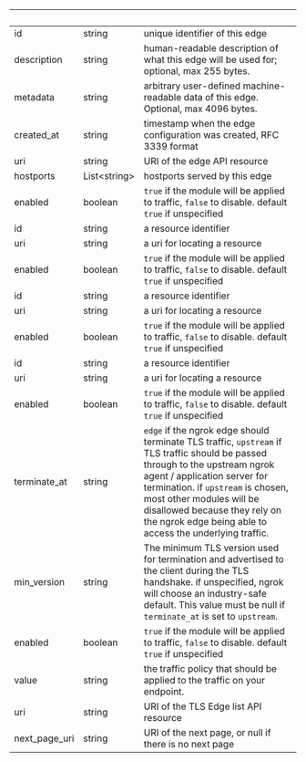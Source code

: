 | &nbsp;        | &nbsp;             | &nbsp;                                                                                                                                                                                                                                                                                                                      |
| ------------- | ------------------ | --------------------------------------------------------------------------------------------------------------------------------------------------------------------------------------------------------------------------------------------------------------------------------------------------------------------------- |
| id            | string             | unique identifier of this edge                                                                                                                                                                                                                                                                                              |
| description   | string             | human-readable description of what this edge will be used for; optional, max 255 bytes.                                                                                                                                                                                                                                     |
| metadata      | string             | arbitrary user-defined machine-readable data of this edge. Optional, max 4096 bytes.                                                                                                                                                                                                                                        |
| created_at    | string             | timestamp when the edge configuration was created, RFC 3339 format                                                                                                                                                                                                                                                          |
| uri           | string             | URI of the edge API resource                                                                                                                                                                                                                                                                                                |
| hostports     | List&lt;string&gt; | hostports served by this edge                                                                                                                                                                                                                                                                                               |
| enabled       | boolean            | `true` if the module will be applied to traffic, `false` to disable. default `true` if unspecified                                                                                                                                                                                                                          |
| id            | string             | a resource identifier                                                                                                                                                                                                                                                                                                       |
| uri           | string             | a uri for locating a resource                                                                                                                                                                                                                                                                                               |
| enabled       | boolean            | `true` if the module will be applied to traffic, `false` to disable. default `true` if unspecified                                                                                                                                                                                                                          |
| id            | string             | a resource identifier                                                                                                                                                                                                                                                                                                       |
| uri           | string             | a uri for locating a resource                                                                                                                                                                                                                                                                                               |
| enabled       | boolean            | `true` if the module will be applied to traffic, `false` to disable. default `true` if unspecified                                                                                                                                                                                                                          |
| id            | string             | a resource identifier                                                                                                                                                                                                                                                                                                       |
| uri           | string             | a uri for locating a resource                                                                                                                                                                                                                                                                                               |
| enabled       | boolean            | `true` if the module will be applied to traffic, `false` to disable. default `true` if unspecified                                                                                                                                                                                                                          |
| terminate_at  | string             | `edge` if the ngrok edge should terminate TLS traffic, `upstream` if TLS traffic should be passed through to the upstream ngrok agent / application server for termination. if `upstream` is chosen, most other modules will be disallowed because they rely on the ngrok edge being able to access the underlying traffic. |
| min_version   | string             | The minimum TLS version used for termination and advertised to the client during the TLS handshake. if unspecified, ngrok will choose an industry-safe default. This value must be null if `terminate_at` is set to `upstream`.                                                                                             |
| enabled       | boolean            | `true` if the module will be applied to traffic, `false` to disable. default `true` if unspecified                                                                                                                                                                                                                          |
| value         | string             | the traffic policy that should be applied to the traffic on your endpoint.                                                                                                                                                                                                                                                  |
| uri           | string             | URI of the TLS Edge list API resource                                                                                                                                                                                                                                                                                       |
| next_page_uri | string             | URI of the next page, or null if there is no next page                                                                                                                                                                                                                                                                      |

